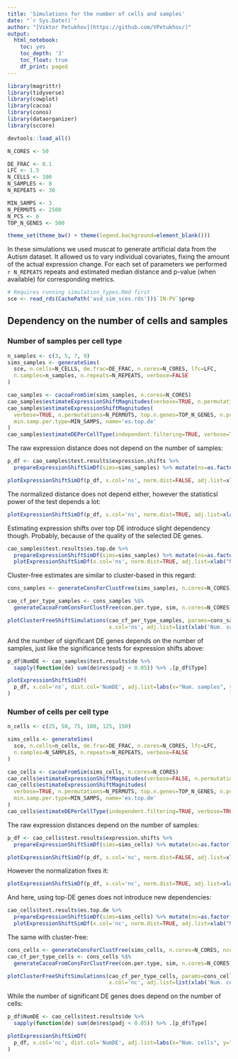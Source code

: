 ```yaml
---
title: 'Simulations for the number of cells and samples'
date: "`r Sys.Date()`"
author: "[Viktor Petukhov](https://github.com/VPetukhov/)"
output:
  html_notebook:
    toc: yes
    toc_depth: '3'
    toc_float: true
    df_print: paged
---
```


```r
library(magrittr)
library(tidyverse)
library(cowplot)
library(cacoa)
library(conos)
library(dataorganizer)
library(sccore)

devtools::load_all()

N_CORES <- 50

DE_FRAC <- 0.1
LFC <- 1.5
N_CELLS <- 100
N_SAMPLES <- 8
N_REPEATS <- 30

MIN_SAMPS <- 3
N_PERMUTS <- 2500
N_PCS <- 6
TOP_N_GENES <- 500

theme_set(theme_bw() + theme(legend.background=element_blank()))
```

In these simulations we used muscat to generate artificial data from the Autism
dataset. It allowed us to vary individual covariates, fixing the amount of the
actual expression change. For each set of parameters we performed `r N_REPEATS`
repeats and estimated median distance and p-value (when available) for 
corresponding metrics.

```r
# Requires running simulation_types.Rmd first
sce <- read_rds(CachePath('asd_sim_sces.rds'))$`IN-PV`$prep
```

## Dependency on the number of cells and samples

### Number of samples per cell type

```r
n_samples <- c(3, 5, 7, 9)
sims_samples <- generateSims(
  sce, n.cells=N_CELLS, de.frac=DE_FRAC, n.cores=N_CORES, lfc=LFC, 
  n.samples=n_samples, n.repeats=N_REPEATS, verbose=FALSE
)

cao_samples <- cacoaFromSim(sims_samples, n.cores=N_CORES)
cao_samples$estimateExpressionShiftMagnitudes(verbose=TRUE, n.permutations=N_PERMUTS, min.samp.per.type=MIN_SAMPS)
cao_samples$estimateExpressionShiftMagnitudes(
  verbose=TRUE, n.permutations=N_PERMUTS, top.n.genes=TOP_N_GENES, n.pcs=N_PCS, 
  min.samp.per.type=MIN_SAMPS, name='es.top.de'
)
cao_samples$estimateDEPerCellType(independent.filtering=TRUE, verbose=TRUE)
```

The raw expression distance does not depend on the number of samples:

```r
p_df <- cao_samples$test.results$expression.shifts %>% 
  prepareExpressionShiftSimDf(sims=sims_samples) %>% mutate(ns=as.factor(ns)) 

plotExpressionShiftSimDf(p_df, x.col='ns', norm.dist=FALSE, adj.list=xlab("Num. samples"))
```

The normalized distance does not depend either, however the statisticsl power of 
the test depends a lot:

```r
plotExpressionShiftSimDf(p_df, x.col='ns', norm.dist=TRUE, adj.list=xlab("Num. samples"))
```

Estimating expression shifts over top DE introduce slight dependency though. Probably,
because of the quality of the selected DE genes.

```r
cao_samples$test.results$es.top.de %>% 
  prepareExpressionShiftSimDf(sims=sims_samples) %>% mutate(ns=as.factor(ns)) %>% 
  plotExpressionShiftSimDf(x.col='ns', norm.dist=TRUE, adj.list=xlab("Num. samples"))
```

Cluster-free estimates are similar to cluster-based in this regard:

```r
cons_samples <- generateConsForClustFree(sims_samples, n.cores=N_CORES)
```

```r
cao_cf_per_type_samples <- cons_samples %$% 
  generateCacoaFromConsForClustFree(con.per.type, sim, n.cores=N_CORES)
```

```r
plotClusterFreeShiftSimulations(cao_cf_per_type_samples, params=cons_samples$sim$params, 
                                x.col='ns', adj.list=list(xlab('Num. samples')))
```

And the number of significant DE genes depends on the number of samples, just like
the significance tests for expression shifts above:

```r
p_df$NumDE <- cao_samples$test.results$de %>% 
  sapply(function(de) sum(de$res$padj < 0.05)) %>% .[p_df$Type]

plotExpressionShiftSimDf(
  p_df, x.col='ns', dist.col='NumDE', adj.list=labs(x="Num. samples", y="Num. DE genes")
)
```

### Number of cells per cell type

```r
n_cells <- c(25, 50, 75, 100, 125, 150)

sims_cells <- generateSims(
  sce, n.cells=n_cells, de.frac=DE_FRAC, n.cores=N_CORES, lfc=LFC, 
  n.samples=N_SAMPLES, n.repeats=N_REPEATS, verbose=FALSE
)

cao_cells <- cacoaFromSim(sims_cells, n.cores=N_CORES)
cao_cells$estimateExpressionShiftMagnitudes(verbose=FALSE, n.permutations=N_PERMUTS, min.samp.per.type=MIN_SAMPS)
cao_cells$estimateExpressionShiftMagnitudes(
  verbose=TRUE, n.permutations=N_PERMUTS, top.n.genes=TOP_N_GENES, n.pcs=N_PCS, 
  min.samp.per.type=MIN_SAMPS, name='es.top.de'
)
cao_cells$estimateDEPerCellType(independent.filtering=TRUE, verbose=TRUE)
```

The raw expression distances depend on the number of samples:

```r
p_df <- cao_cells$test.results$expression.shifts %>% 
  prepareExpressionShiftSimDf(sims=sims_cells) %>% mutate(nc=as.factor(nc)) 

plotExpressionShiftSimDf(p_df, x.col='nc', norm.dist=FALSE, adj.list=xlab("Num. cells"))
```

However the normalization fixes it:

```r
plotExpressionShiftSimDf(p_df, x.col='nc', norm.dist=TRUE, adj.list=xlab("Num. cells"))
```

And here, using top-DE genes does not introduce new dependencies:

```r
cao_cells$test.results$es.top.de %>% 
  prepareExpressionShiftSimDf(sims=sims_cells) %>% mutate(nc=as.factor(nc)) %>% 
  plotExpressionShiftSimDf(x.col='nc', norm.dist=TRUE, adj.list=xlab("Num. cells"))
```

The same with cluster-free:

```r
cons_cells <- generateConsForClustFree(sims_cells, n.cores=N_CORES, ncomps=15, metric="L2")
cao_cf_per_type_cells <- cons_cells %$% 
  generateCacoaFromConsForClustFree(con.per.type, sim, n.cores=N_CORES)
```

```r
plotClusterFreeShiftSimulations(cao_cf_per_type_cells, params=cons_cells$sim$params, 
                                x.col='nc', adj.list=list(xlab('Num. cells')))
```

While the number of significant DE genes does depend on the number of cells:

```r
p_df$NumDE <- cao_cells$test.results$de %>% 
  sapply(function(de) sum(de$res$padj < 0.05)) %>% .[p_df$Type]

plotExpressionShiftSimDf(
  p_df, x.col='nc', dist.col='NumDE', adj.list=labs(x="Num. cells", y="Num. DE genes")
)
```
